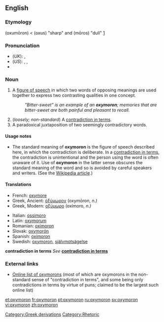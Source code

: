 {{was wotd|2006|July|12}}
==English==

{{wikipedia}}

===Etymology===
{{AGr.}} '''{{polytonic|[[ὀξύμωρον]]}}''' (oxumōron) < '''{{polytonic|[[ὀξύς]]}}''' (oxus)  "sharp" and '''{{polytonic|[[μωρός]]}}''' (mōros) "dull"  [http://www.perseus.tufts.edu/cgi-bin/ptext?doc=Perseus%3Atext%3A1999.04.0057%3Aentry%3D%2374333]

===Pronunciation===
*(''UK''): {{IPA|/ɒksɪˈmɔ:rɒn/}}, {{SAMPA|/QksI"mO:rQn/}}
*(''US''): {{AHD|äk-sĭ-môrʹän}}, {{IPA|/ɑksɪˈmɔrɑn/}}, {{SAMPA|/AksI"mOrAn/}}
*{{audio|en-us-oxymoron.ogg|Audio (US)}}

===Noun===
{{en-noun|''classical plural'' '''[[oxymora]]'''; ''Anglicized plural'' '''[[oxymorons]]'''}}

# A [[figure of speech]] in which two words of opposing meanings are used together to express two contrasting qualities in one concept.
#:''"Bitter-sweet" is an example of an '''oxymoron'''; memories that are bitter-sweet are both painful and pleasant to recall.''
# (''loosely; non-standard'') A [[contradiction in terms]].
# A paradoxical juxtaposition of two seemingly contradictory words.

====Usage notes====
*The standard meaning of '''oxymoron''' is the figure of speech described here, in which the contradiction is deliberate.  In a [[contradiction in terms]], the contradiction is unintentional and the person using the word is often unaware of it.  Use of '''oxymoron''' in the latter sense obscures the standard meaning of the word and so is avoided by careful speakers and writers. (See the [[w:oxymoron|Wikipedia article]].)

====Translations====
{{trans-top|figure of speech}}
*French: [[oxymore]]
*Greek, Ancient: [[ὀξύμωρον]] (oxymōron, ''n.)''
*Greek, Modern: [[οξύμωρο]] (oxímoro, ''n.)''
{{trans-mid}}
*Italian: [[ossimoro]] {{m}}
*Latin: [[oxymorum]] {{n}}
*Romanian: [[oximoron]] {{n}}
*Slovak: [[oxymorón]] {{m}}
*Spanish: [[oxímoron]] {{m}}
*Swedish: [[oxymoron]], [[självmotsägelse]]
{{trans-bottom}}

'''contradiction in terms'''
''See'' '''[[contradiction in terms]]'''

===External links===
*[http://www.oxymoronlist.com Online list of oxymorons] (most of which are oxymorons in the non-standard sense of "contradiction in terms", and some being only contradictions in terms by virtue of puns; claimed to be the largest such online list)

[[Category:Greek derivations]]
[[Category:Rhetoric]]

[[et:oxymoron]]
[[fr:oxymoron]]
[[pt:oxymoron]]
[[ru:oxymoron]]
[[sv:oxymoron]]
[[vi:oxymoron]]
[[zh:oxymoron]]